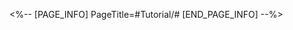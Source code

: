 <%-- [PAGE_INFO]
PageTitle=#Tutorial/#
[END_PAGE_INFO] --%>
{{Tutorial
|sort      = 3120601
|title     = 
|subtitle  = 
|type      = 
|about     = 
|image1    = Tutorial  1.png{{subst:void|<!--$UPLOAD:<<SpriteOutput/TutorialPic/TutorialPage_800101.png>-<Tutorial  1.png>>}}
|text1     = 
}}